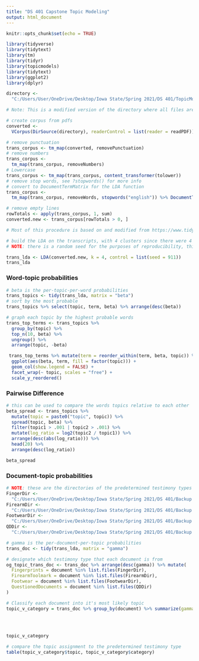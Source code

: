 ---
title: "DS 401 Capstone Topic Modeling"
output: html_document
---

```{r setup, include=FALSE}
knitr::opts_chunk$set(echo = TRUE)
```

```{r, warning=FALSE, message=FALSE}
library(tidyverse)
library(tidytext)
library(tm)
library(tidyr)
library(topicmodels)
library(tidytext)
library(ggplot2)
library(dplyr)
```


```{r}
directory <-
  "C:/Users/User/OneDrive/Desktop/Iowa State/Spring 2021/DS 401/TopicModeling/Data/Transcripts/Transcripts-Testimony-Group"

# Note: This is a modified version of the directory where all files are in the same folder

# create corpus from pdfs
converted <-
  VCorpus(DirSource(directory), readerControl = list(reader = readPDF))

# remove punctuation
trans_corpus <- tm_map(converted, removePunctuation)
# remove numbers
trans_corpus <-
  tm_map(trans_corpus, removeNumbers)
# Lowercase
trans_corpus <- tm_map(trans_corpus, content_transformer(tolower))
# remove stop words, see ?stopwords() for more info
# convert to DocumentTermMatrix for the LDA function
trans_corpus <-
  tm_map(trans_corpus, removeWords, stopwords("english")) %>% DocumentTermMatrix()

# remove empty lines
rowTotals <- apply(trans_corpus, 1, sum)
converted.new <- trans_corpus[rowTotals > 0, ]
```

```{r}
# Most of this procedure is based on and modified from https://www.tidytextmining.com/topicmodeling.html

# build the LDA on the transcripts, with 4 clusters since there were 4 predetermined testimony types.
# NOTE: there is a random seed for the purposes of reproducibility, this can be changed

trans_lda <- LDA(converted.new, k = 4, control = list(seed = 911))
trans_lda
```

### Word-topic probabilities
```{r}
# beta is the per-topic-per-word probabilities
trans_topics <- tidy(trans_lda, matrix = "beta")
# sort by the most probable
trans_topics %>% select(topic, term, beta) %>% arrange(desc(beta))

# graph each topic by the highest probable words
trans_top_terms <- trans_topics %>%
  group_by(topic) %>%
  top_n(10, beta) %>%
  ungroup() %>%
  arrange(topic, -beta)

 trans_top_terms %>% mutate(term = reorder_within(term, beta, topic)) %>%
  ggplot(aes(beta, term, fill = factor(topic))) +
  geom_col(show.legend = FALSE) +
  facet_wrap(~ topic, scales = "free") +
  scale_y_reordered()
```

### Pairwise Difference
```{r}
# this can be used to compare the words topics relative to each other
beta_spread <- trans_topics %>%
  mutate(topic = paste0("topic", topic)) %>%
  spread(topic, beta) %>%
  filter(topic1 > .001 | topic2 > .001) %>%
  mutate(log_ratio = log2(topic2 / topic1)) %>%
  arrange(desc(abs(log_ratio))) %>%
  head(20) %>%
  arrange(desc(log_ratio))

beta_spread
```

### Document-topic probabilities
```{r}
# NOTE: these are the directories of the predetermined testimony types
FingerDir <-
  "C:/Users/User/OneDrive/Desktop/Iowa State/Spring 2021/DS 401/Backup Data/Transcripts/Transcripts-Simon-Cole/Fingerprints"
FirearmDir <-
  "C:/Users/User/OneDrive/Desktop/Iowa State/Spring 2021/DS 401/Backup Data/Transcripts/Transcripts-Simon-Cole/FirearmToolmark"
FootwearDir <-
  "C:/Users/User/OneDrive/Desktop/Iowa State/Spring 2021/DS 401/Backup Data/Transcripts/Transcripts-Simon-Cole/Footwear"
QDDir <-
  "C:/Users/User/OneDrive/Desktop/Iowa State/Spring 2021/DS 401/Backup Data/Transcripts/Transcripts-Simon-Cole/QuestionedDocuments"

# gamma is the per-document-per-topic probabilities
trans_doc <- tidy(trans_lda, matrix = "gamma")

# designate which testimony type that each document is from
og_topic_trans_doc <- trans_doc %>% arrange(desc(gamma)) %>% mutate(
  Fingerprints = document %in% list.files(FingerDir),
  FirearmToolmark = document %in% list.files(FirearmDir),
  Footwear = document %in% list.files(FootwearDir),
  QuestionedDocuments = document %in% list.files(QDDir)
)

# Classify each document into it's most likely topic
topic_v_category = trans_doc %>% group_by(document) %>% summarize(gamma = max(gamma)) %>% inner_join(og_topic_trans_doc) %>% pivot_longer(!c(document, topic, gamma),
                                                                                                                                          names_to = "category",
                                                                                                                                          values_to = "status") %>% filter(status == TRUE) %>% select(document, topic, category)
 

topic_v_category

# compare the topic assignment to the predetermined testimony type
table(topic_v_category$topic, topic_v_category$category)
``` 


